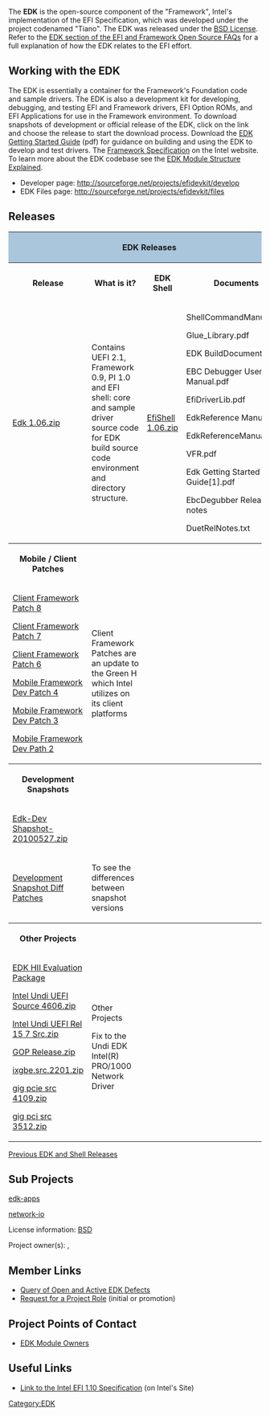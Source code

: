 [[Category:EDK]]
The '''EDK''' is the open-source component of the "Framework", Intel's implementation of the EFI Specification, which was developed under the project codenamed "Tiano". The EDK was released under the  [[BSD License]]. Refer to the  [[FAQ#EDK_and_Fat-Driver_Projects_FAQ|EDK  section of the EFI and Framework Open Source FAQs]]  for a full explanation of how the EDK relates to the EFI effort.


=='''Working with the EDK'''==

The EDK is essentially a container for the Framework's Foundation code and sample drivers. The EDK is also a development kit for developing, debugging, and testing EFI and Framework drivers, EFI Option ROMs, and EFI Applications for use in the Framework environment. To download snapshots of development or official release of the EDK, click on the link and choose the release to start the download process.  Download the [http://sourceforge.net/projects/efidevkit/files/Edk%20Getting%20Started%20Guide%5B1%5D.0.41.pdf/download EDK Getting Started Guide] (pdf) for guidance on building and using the EDK to develop and test drivers.  The [http://www.intel.com/technology/framework/spec.htm Framework Specification] on the Intel website.  To learn more about the EDK codebase see the [http://sourceforge.net/apps/mediawiki/tianocore/index.php?title=Modules EDK Module Structure Explained].

* Developer page: http://sourceforge.net/projects/efidevkit/develop
* EDK Files page: http://sourceforge.net/projects/efidevkit/files


==Releases==
<div class="t_projects">

<table>
<tr><th colspan="4" style="background-color:#a9c6dd">EDK Releases</th></tr>
<tr>
<th>Release</th>
<th>What is it?</th>
<th>EDK Shell</th>
<th>Documents</th>
</tr>

<tr>
<td>
[http://sourceforge.net/projects/efidevkit/files/Releases/Official%20Releases/Edk%201.06.zip/download Edk 1.06.zip]
</td>
<td>
Contains UEFI 2.1, Framework 0.9, PI 1.0 and EFI shell:  core and sample driver source code for EDK build source code environment and directory structure.
</td>
<td>
[http://sourceforge.net/projects/efi-shell/files/Releases/Official%20Releases/EfiShell%201.06.zip/download EfiShell 1.06.zip]
</td>

<td>
ShellCommandManual.pdf

Glue_Library.pdf

EDK BuildDocument.pdf

EBC Debugger User Manual.pdf

EfiDriverLib.pdf

EdkReference Manual.pdf

EdkReferenceManual.zip

VFR.pdf

Edk Getting Started Guide[1].pdf

EbcDegubber Release notes

DuetRelNotes.txt
</td>
</tr>
<tr>
<th>Mobile / Client Patches </th>
<th></th>
<th></th>
<th></th>
</tr>

<tr>
<td>
[http://sourceforge.net/projects/efidevkit/files/Releases/Others/Other%20Contribution/EDK1117_Client_Framework_PatchV8.zip/download Client Framework Patch 8]

[http://sourceforge.net/projects/efidevkit/files/Releases/Others/Other%20Contribution/EDK117_Client_Framework_PatchV7.zip/download Client Framework Patch 7]


[http://sourceforge.net/projects/efidevkit/files/Releases/Others/Other%20Contribution/EDK1117_Client_Framework_Dev_Patch_6.zip/download Client Framework Patch 6]

[http://sourceforge.net/projects/efidevkit/files/Releases/Others/Other%20Contribution/EDK1117_Mobile_Framework_Dev_Patch_4.zip/download Mobile Framework Dev Patch 4]

[http://sourceforge.net/projects/efidevkit/files/Releases/Others/Other%20Contribution/EDK1117_Mobile_Framework_Dev_Patch_3.zip/download Mobile Framework Dev Patch 3]

[http://sourceforge.net/projects/efidevkit/files/Releases/Others/Other%20Contribution/EDK1117_MObile_framework_Dev_Patch_2.zip/download Mobile Framework Dev Path 2]
</td>
<td>
Client Framework Patches are an update to the Green H which Intel utilizes on its client platforms
</td>
<td></td>
<td></td>
</tr>


<tr>
<th>Development Snapshots</th>
<th></th>
<th></th>
<th></th>
</tr>

<tr>
<td>
[http://sourceforge.net/projects/efidevkit/files/Releases/Development%20Snapshots/Edk-Dev-Snapshot-20100527.zip/download Edk-Dev Shapshot-20100527.zip]
</td>
<td></td>
<td></td>
<td>
<tr>
<td>
[https://sourceforge.net/projects/efidevkit/files/Releases/Development%20Snapshots%20Diff%20Patches/ Development Snapshot Diff Patches]
</td>
<td>
To see the differences between snapshot versions
</td>
<td></td>
<td></td>
</tr>


<tr>
<th>Other Projects</th>
<th></th>
<th></th>
<th></th>
</tr>

<tr>
<td>
[http://sourceforge.net/projects/efidevkit/files/Releases/Others/EDK%20HII%20Evaluation%20Package.zip/download EDK HII Evaluation Package]

[http://sourceforge.net/projects/efidevkit/files/Releases/Others/Other%20Contribution/gig_efi_src_4606.zip/download Intel Undi UEFI Source 4606.zip]

[http://sourceforge.net/projects/efidevkit/files/Releases/Others/Other%20Contribution/Intel_Undi_UEFI_Rel_15_7_src.zip/download Intel Undi UEFI Rel 15 7 Src.zip]

[http://sourceforge.net/projects/efidevkit/files/Releases/Others/Other%20Contribution/GOP_Release.zip/download GOP Release.zip]

[http://sourceforge.net/projects/efidevkit/files/Releases/Others/Other%20Contribution/ixgbe_src_2201.zip/download ixgbe.src.2201.zip]

[http://sourceforge.net/projects/efidevkit/files/Releases/Others/Other%20Contribution/gig_pcie_src_4109.zip/download gig pcie src 4109.zip]

[http://sourceforge.net/projects/efidevkit/files/Releases/Others/Other%20Contribution/gig_pci_src_3512.zip/download gig pci src 3512.zip]
<td>
Other Projects


Fix to the Undi EDK Intel(R) PRO/1000 Network Driver
</td>
<td>
</td>
<td></td>
</tr>




</table>

</div>

[[Previous EDK and Shell Releases]]

=='''Sub Projects'''==

[[Edk-apps|edk-apps]]

[[Network-io|network-io]]

License information: [http://www.opensource.org/licenses/bsd-license.php BSD]

Project owner(s): {{sfuser|hhtian}}, {{sfuser|laurie0131}}

=='''Member Links'''==

* [http://sourceforge.net/apps/trac/efidevkit/report/8 Query of Open and Active EDK Defects]
* [http://sourceforge.net/project/memberlist.php?group_id=288624 Request for a Project Role] (initial or promotion)


=='''Project Points of Contact'''==
* [[modules|EDK Module Owners]]


=='''Useful Links'''==
*[http://developer.intel.com/technology/efi/index.htm Link to the Intel EFI 1.10 Specification] (on Intel's Site)
